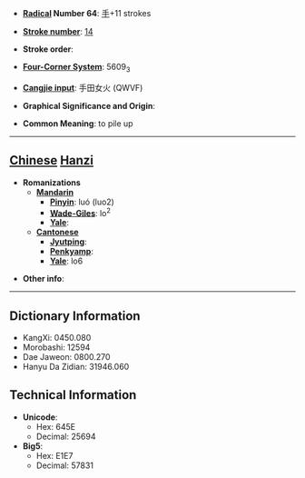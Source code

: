 * '''[[Wiktionary:Chinese radical index| Radical]] Number 64''': [[Wiktionary:Chinese radical index 手|手]]+11 strokes

* '''[[Wiktionary:Chinese total strokes index|Stroke number]]''': [[Wiktionary:Chinese total strokes index 14|14]]

* '''Stroke order''': 

* '''[[Wiktionary:Chinese four corner index|Four-Corner System]]''': 5609<sub>3</sub>

* '''[[Wiktionary:Chinese Cangjie index|Cangjie input]]''': 手田女火 (QWVF)

* '''Graphical Significance and Origin''': 

* '''Common Meaning''': to pile up

----

== [[Chinese]] [[Hanzi]] ==

* '''Romanizations'''
** '''[[Mandarin]]'''
*** '''[[Pinyin]]''': luó (luo2)
*** '''[[Wade-Giles]]''': lo<sup>2</sup>
*** '''[[Yale]]''': 
** '''[[Cantonese]]'''
*** '''[[Jyutping]]''':
*** '''[[Penkyamp]]''': 
*** '''[[Yale]]''': lo6

* '''Other info''': 

----

== Dictionary Information ==

* KangXi: 0450.080
* Morobashi: 12594
* Dae Jaweon: 0800.270
* Hanyu Da Zidian: 31946.060

== Technical Information ==

* '''Unicode''':
** Hex: 645E
** Decimal: 25694
* '''Big5''':
** Hex: E1E7
** Decimal: 57831